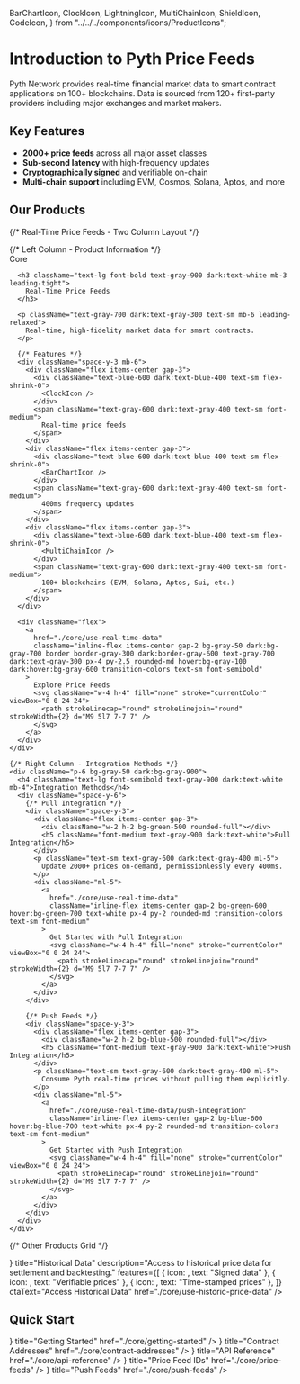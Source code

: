   BarChartIcon,
  ClockIcon,
  LightningIcon,
  MultiChainIcon,
  ShieldIcon,
  CodeIcon,
} from "../../../components/icons/ProductIcons";

# Introduction to Pyth Price Feeds

Pyth Network provides real-time financial market data to smart contract applications on 100+ blockchains.
Data is sourced from 120+ first-party providers including major exchanges and market makers.

## Key Features

- **2000+ price feeds** across all major asset classes
- **Sub-second latency** with high-frequency updates
- **Cryptographically signed** and verifiable on-chain
- **Multi-chain support** including EVM, Cosmos, Solana, Aptos, and more

## Our Products

{/* Real-Time Price Feeds - Two Column Layout */}

<div className="mb-12 bg-white dark:bg-gray-800 rounded-lg border border-gray-200 dark:border-gray-700 shadow-sm hover:shadow-md transition-shadow overflow-hidden">
  <div className="grid grid-cols-1 lg:grid-cols-2 gap-0">
    {/* Left Column - Product Information */}
    <div className="p-6 border-r border-gray-200 dark:border-gray-700">
      <div className="flex items-center gap-3 mb-4">
        <div className="bg-blue-600 text-white text-xs font-semibold px-3 py-1.5 rounded-full">
          Core
        </div>
        <div className="text-gray-600 dark:text-gray-400"><BarChartIcon /></div>
      </div>

      <h3 className="text-lg font-bold text-gray-900 dark:text-white mb-3 leading-tight">
        Real-Time Price Feeds
      </h3>

      <p className="text-gray-700 dark:text-gray-300 text-sm mb-6 leading-relaxed">
        Real-time, high-fidelity market data for smart contracts.
      </p>

      {/* Features */}
      <div className="space-y-3 mb-6">
        <div className="flex items-center gap-3">
          <div className="text-blue-600 dark:text-blue-400 text-sm flex-shrink-0">
            <ClockIcon />
          </div>
          <span className="text-gray-600 dark:text-gray-400 text-sm font-medium">
            Real-time price feeds
          </span>
        </div>
        <div className="flex items-center gap-3">
          <div className="text-blue-600 dark:text-blue-400 text-sm flex-shrink-0">
            <BarChartIcon />
          </div>
          <span className="text-gray-600 dark:text-gray-400 text-sm font-medium">
            400ms frequency updates
          </span>
        </div>
        <div className="flex items-center gap-3">
          <div className="text-blue-600 dark:text-blue-400 text-sm flex-shrink-0">
            <MultiChainIcon />
          </div>
          <span className="text-gray-600 dark:text-gray-400 text-sm font-medium">
            100+ blockchains (EVM, Solana, Aptos, Sui, etc.)
          </span>
        </div>
      </div>

      <div className="flex">
        <a
          href="./core/use-real-time-data"
          className="inline-flex items-center gap-2 bg-gray-50 dark:bg-gray-700 border border-gray-300 dark:border-gray-600 text-gray-700 dark:text-gray-300 px-4 py-2.5 rounded-md hover:bg-gray-100 dark:hover:bg-gray-600 transition-colors text-sm font-semibold"
        >
          Explore Price Feeds
          <svg className="w-4 h-4" fill="none" stroke="currentColor" viewBox="0 0 24 24">
            <path strokeLinecap="round" strokeLinejoin="round" strokeWidth={2} d="M9 5l7 7-7 7" />
          </svg>
        </a>
      </div>
    </div>

    {/* Right Column - Integration Methods */}
    <div className="p-6 bg-gray-50 dark:bg-gray-900">
      <h4 className="text-lg font-semibold text-gray-900 dark:text-white mb-4">Integration Methods</h4>
      <div className="space-y-6">
        {/* Pull Integration */}
        <div className="space-y-3">
          <div className="flex items-center gap-3">
            <div className="w-2 h-2 bg-green-500 rounded-full"></div>
            <h5 className="font-medium text-gray-900 dark:text-white">Pull Integration</h5>
          </div>
          <p className="text-sm text-gray-600 dark:text-gray-400 ml-5">
            Update 2000+ prices on-demand, permissionlessly every 400ms.
          </p>
          <div className="ml-5">
            <a
              href="./core/use-real-time-data"
              className="inline-flex items-center gap-2 bg-green-600 hover:bg-green-700 text-white px-4 py-2 rounded-md transition-colors text-sm font-medium"
            >
              Get Started with Pull Integration
              <svg className="w-4 h-4" fill="none" stroke="currentColor" viewBox="0 0 24 24">
                <path strokeLinecap="round" strokeLinejoin="round" strokeWidth={2} d="M9 5l7 7-7 7" />
              </svg>
            </a>
          </div>
        </div>

        {/* Push Feeds */}
        <div className="space-y-3">
          <div className="flex items-center gap-3">
            <div className="w-2 h-2 bg-blue-500 rounded-full"></div>
            <h5 className="font-medium text-gray-900 dark:text-white">Push Integration</h5>
          </div>
          <p className="text-sm text-gray-600 dark:text-gray-400 ml-5">
            Consume Pyth real-time prices without pulling them explicitly.
          </p>
          <div className="ml-5">
            <a
              href="./core/use-real-time-data/push-integration"
              className="inline-flex items-center gap-2 bg-blue-600 hover:bg-blue-700 text-white px-4 py-2 rounded-md transition-colors text-sm font-medium"
            >
              Get Started with Push Integration
              <svg className="w-4 h-4" fill="none" stroke="currentColor" viewBox="0 0 24 24">
                <path strokeLinecap="round" strokeLinejoin="round" strokeWidth={2} d="M9 5l7 7-7 7" />
              </svg>
            </a>
          </div>
        </div>
      </div>
    </div>

  </div>
</div>

{/* Other Products Grid */}

<div className="grid grid-cols-1 md:grid-cols-2 gap-8 mb-12">
  <ProductCard
    badge="Benchmarks"
    icon={<ClockIcon />}
    title="Historical Data"
    description="Access to historical price data for settlement and backtesting."
    features={[
      { icon: <BarChartIcon />, text: "Signed data" },
      { icon: <ShieldIcon />, text: "Verifiable prices" },
      { icon: <ClockIcon />, text: "Time-stamped prices" },
    ]}
    ctaText="Access Historical Data"
    href="./core/use-historic-price-data"
  />

</div>

## Quick Start

<Cards>
  <Card
    icon={<ClockIcon />}
    title="Getting Started"
    href="./core/getting-started"
  />
  <Card
    icon={<ContractIcon />}
    title="Contract Addresses"
    href="./core/contract-addresses"
  />
  <Card icon={<CodeIcon />} title="API Reference" href="./core/api-reference" />
  <Card
    icon={<SearchIcon />}
    title="Price Feed IDs"
    href="./core/price-feeds"
  />
  <Card icon={<LightningIcon />} title="Push Feeds" href="./core/push-feeds" />
</Cards>
